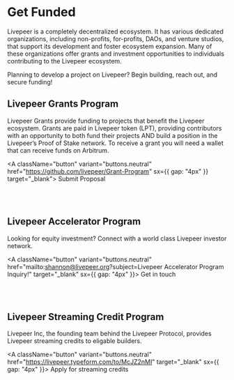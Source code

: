 # Get Funded

Livepeer is a completely decentralized ecosystem. It has various dedicated
organizations, including non-profits, for-profits, DAOs, and venture studios,
that support its development and foster ecosystem expansion. Many of these
organizations offer grants and investment opportunities to individuals
contributing to the Livepeer ecosystem.

Planning to develop a project on Livepeer? Begin building, reach out, and secure
funding!

## Livepeer Grants Program

Livepeer Grants provide funding to projects that benefit the Livepeer ecosystem.
Grants are paid in Livepeer token (LPT), providing contributors with an
opportunity to both fund their projects AND build a position in the Livepeer’s
Proof of Stake network. To receive a grant you will need a wallet that can
receive funds on Arbitrum.

<A
  className="button"
  variant="buttons.neutral"
  href="https://github.com/livepeer/Grant-Program"
  sx={{ gap: "4px" }}
  target="_blank">
  Submit Proposal
  <FiArrowUpRight />
</A>

<br />
<br />

## Livepeer Accelerator Program

Looking for equity investment? Connect with a world class Livepeer investor
network.

<A
  className="button"
  variant="buttons.neutral"
  href="mailto:shannon@livepeer.org?subject=Livepeer Accelerator Program Inquiry!"
  target="_blank"
  sx={{ gap: "4px" }}>
  Get in touch <FiArrowUpRight />
</A>

<br />
<br />

## Livepeer Streaming Credit Program

Livepeer Inc, the founding team behind the Livepeer Protocol, provides Livepeer
streaming credits to eligable builders.

<A
  className="button"
  variant="buttons.neutral"
  href="https://livepeer.typeform.com/to/McJZ2nMI"
  target="_blank"
  sx={{ gap: "4px" }}>
  Apply for streaming credits <FiArrowUpRight />
</A>
